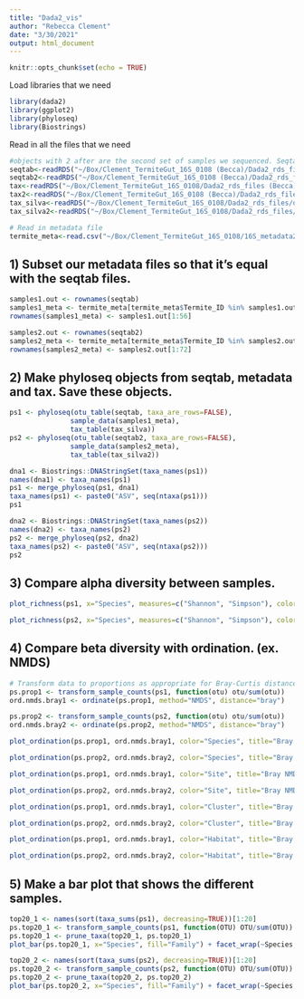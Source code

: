 ```yaml
---
title: "Dada2_vis"
author: "Rebecca Clement"
date: "3/30/2021"
output: html_document
---
```


```r
knitr::opts_chunk$set(echo = TRUE)
```

Load libraries that we need
```r
library(dada2)
library(ggplot2)
library(phyloseq)
library(Biostrings)
```
Read in all the files that we need
```r
#objects with 2 after are the second set of samples we sequenced. Seqtab files have columns as DNA seqs, rows as IDs. tax files should have DNA seqs as rows and kingdom phylum class ranks as columns. 
seqtab<-readRDS("~/Box/Clement_TermiteGut_16S_0108 (Becca)/Dada2_rds_files/outfiles/seqtab_final.rds")
seqtab2<-readRDS("~/Box/Clement_TermiteGut_16S_0108 (Becca)/Dada2_rds_files/outfiles/seqtab_final2.rds")
tax<-readRDS("~/Box/Clement_TermiteGut_16S_0108/Dada2_rds_files (Becca)/outfiles/tax_final.rds") # Need to go back and fix this file. It is showing bad stuff.
tax2<-readRDS("~/Box/Clement_TermiteGut_16S_0108 (Becca)/Dada2_rds_files/outfiles/") # This one hasn't finished running yet. Caroline will upload to BOX when it does
tax_silva<-readRDS("~/Box/Clement_TermiteGut_16S_0108/Dada2_rds_files/outfiles/tax_silva.rds")
tax_silva2<-readRDS("~/Box/Clement_TermiteGut_16S_0108/Dada2_rds_files/outfiles/tax_silva2.rds")

# Read in metadata file
termite_meta<-read.csv("~/Box/Clement_TermiteGut_16S_0108/16S_metadata2.csv")
```

## 1) Subset our metadata files so that it's equal with the seqtab files.
```r
samples1.out <- rownames(seqtab)
samples1_meta <- termite_meta[termite_meta$Termite_ID %in% samples1.out,]
rownames(samples1_meta) <- samples1.out[1:56]

samples2.out <- rownames(seqtab2)
samples2_meta <- termite_meta[termite_meta$Termite_ID %in% samples2.out,]
rownames(samples2_meta) <- samples2.out[1:72]
```

## 2) Make phyloseq objects from seqtab, metadata and tax. Save these objects.
```r
ps1 <- phyloseq(otu_table(seqtab, taxa_are_rows=FALSE), 
               sample_data(samples1_meta), 
               tax_table(tax_silva))
ps2 <- phyloseq(otu_table(seqtab2, taxa_are_rows=FALSE), 
               sample_data(samples2_meta), 
               tax_table(tax_silva2))

dna1 <- Biostrings::DNAStringSet(taxa_names(ps1))
names(dna1) <- taxa_names(ps1)
ps1 <- merge_phyloseq(ps1, dna1)
taxa_names(ps1) <- paste0("ASV", seq(ntaxa(ps1)))
ps1

dna2 <- Biostrings::DNAStringSet(taxa_names(ps2))
names(dna2) <- taxa_names(ps2)
ps2 <- merge_phyloseq(ps2, dna2)
taxa_names(ps2) <- paste0("ASV", seq(ntaxa(ps2)))
ps2
```

## 3) Compare alpha diversity between samples.
```r
plot_richness(ps1, x="Species", measures=c("Shannon", "Simpson"), color="Site")

plot_richness(ps2, x="Species", measures=c("Shannon", "Simpson"), color="Site")
```

## 4) Compare beta diversity with ordination. (ex. NMDS)
```r
# Transform data to proportions as appropriate for Bray-Curtis distances
ps.prop1 <- transform_sample_counts(ps1, function(otu) otu/sum(otu))
ord.nmds.bray1 <- ordinate(ps.prop1, method="NMDS", distance="bray")

ps.prop2 <- transform_sample_counts(ps2, function(otu) otu/sum(otu))
ord.nmds.bray2 <- ordinate(ps.prop2, method="NMDS", distance="bray")
```
```r
plot_ordination(ps.prop1, ord.nmds.bray1, color="Species", title="Bray NMDS")

plot_ordination(ps.prop2, ord.nmds.bray2, color="Species", title="Bray NMDS")
```
```r
plot_ordination(ps.prop1, ord.nmds.bray1, color="Site", title="Bray NMDS")

plot_ordination(ps.prop2, ord.nmds.bray2, color="Site", title="Bray NMDS")
```
```r
plot_ordination(ps.prop1, ord.nmds.bray1, color="Cluster", title="Bray NMDS")

plot_ordination(ps.prop2, ord.nmds.bray2, color="Cluster", title="Bray NMDS")
```

```r
plot_ordination(ps.prop1, ord.nmds.bray1, color="Habitat", title="Bray NMDS")

plot_ordination(ps.prop2, ord.nmds.bray2, color="Habitat", title="Bray NMDS")
```

## 5) Make a bar plot that shows the different samples. 
```r
top20_1 <- names(sort(taxa_sums(ps1), decreasing=TRUE))[1:20]
ps.top20_1 <- transform_sample_counts(ps1, function(OTU) OTU/sum(OTU))
ps.top20_1 <- prune_taxa(top20_1, ps.top20_1)
plot_bar(ps.top20_1, x="Species", fill="Family") + facet_wrap(~Species, scales="free_x")

top20_2 <- names(sort(taxa_sums(ps2), decreasing=TRUE))[1:20]
ps.top20_2 <- transform_sample_counts(ps2, function(OTU) OTU/sum(OTU))
ps.top20_2 <- prune_taxa(top20_2, ps.top20_2)
plot_bar(ps.top20_2, x="Species", fill="Family") + facet_wrap(~Species, scales="free_x")
```



